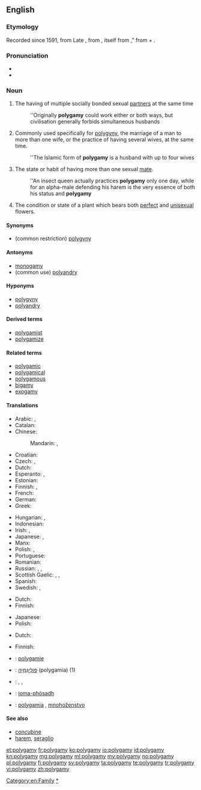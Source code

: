 ==English==

===Etymology===
Recorded since 1591, from Late {{etyl|la}} {{term|polygamia|lang=la}}, from {{etyl|grc}} {{term|polygamia|lang=grc}}, itself from {{term|polygamos||often married|lang=grc}}," from {{term|polys||many|lang=grc}} + {{term|gamos||marriage|lang=grc}}.

===Pronunciation===
* {{IPA|/pəˈlɪgəmi/}}
* {{audio|en-us-polygamy.ogg|Audio (US)}}

===Noun===
{{en-noun|polygamies}}

# The having of multiple socially bonded sexual [[partner]]s at the same time
#: ''Originally '''polygamy''' could work either or both ways, but civilisation generally forbids simultaneous husbands
# Commonly used specifically for [[polygyny]], the marriage of a man to more than one wife, or the practice of having several wives, at the same time.
#: ''The Islamic form of '''polygamy''' is a husband with up to four wives
# {{zoology}} The state or habit of having more than one sexual [[mate]].
#: ''An insect queen actually practices '''polygamy''' only one day, while for an alpha-male defending his harem is the very essence of both his status and '''polygamy'''
# {{botany}} The condition or state of a plant which bears both [[perfect]] and [[unisexual]] flowers.

====Synonyms====
* (common restriction) [[polygyny]]

====Antonyms====
* [[monogamy]]
* (common use) [[polyandry]]

====Hyponyms====
* [[polygyny]]
* [[polyandry]]

====Derived terms====
* [[polygamist]]
* [[polygamize]]

====Related terms====
* [[polygamic]]
* [[polygamical]]
* [[polygamous]]
* [[bigamy]]
* [[exogamy]]

====Translations====
{{trans-top|the having of a plurality of socially bonded sexual partners at the same time}}
* Arabic: {{qualifier|polyandry}} {{t|ar|تعدد الأزواج|m|tr=ta3áddud al-'azwaaj}}, {{qualifier|polygyny}} {{t|ar|تعدد الزوجات|m|tr=ta3áddud al-zawjaat}}
* Catalan: {{t|ca|poligàmia|f}}
* Chinese:
*: Mandarin: {{t-|cmn|多配偶制|tr=duōpèi'ǒuzhì|sc=Hani}}, {{qualifier|polygyny}} {{t|cmn|一夫多妻|tr=yī fū duō qī|sc=Hani}}
* Croatian: {{t-|hr|poligamija|f|alt=poligàmija}}
* Czech: {{t-|cs|polygamie|f}}, {{t-|cs|mnohoženství|f}}
* Dutch: {{t-|nl|polygamie|f}}
* Esperanto: {{t|eo|poligamio}}, {{t|eo|pluredzeco}}
* Estonian: {{t|et|polügaamia}}
* Finnish: {{t+|fi|moniavioisuus}}, {{t-|fi|polygamia}}
* French: {{t+|fr|polygamie|f}}
* German: {{t+|de|Polygamie|f}}
* Greek: {{t|el|πολυγαμία|f|tr=poligamía}}
{{trans-mid}}
* Hungarian: {{t-|hu|poligámia}}, {{t-|hu|többnejűség}}
* Indonesian: {{t-|id|poligami|xs=Indonesian}}
* Irish: {{t|ga|polagamas|m}}, {{t|ga|ilphósadh|m}}
* Japanese: {{t|ja|複婚|tr=ふくこん, fukukon}}, {{t|ja|ポリガミー|tr=porigamī}}
* Manx: {{t|gv|yl-phoosey|m}}
* Polish: {{t+|pl|poligamia|f}}, {{t|pl|wielożeństwo|n}}
* Portuguese: {{t|pt|poligamia|f}}
* Romanian: {{t|ro|poligamie}}
* Russian: {{t|ru|полигамия|f|tr=poligamíja}}, {{qualifier|polygyny}} {{t|ru|многожёнство|f|tr=mnogožónstvo}}, {{qualifier|polyandry}} {{t|ru|многомужество|n|tr=mnogomúžestvo}}
* Scottish Gaelic: {{t|gd|iol-phòsadh|m}}, {{t|gd|ioma-phòsadh|m}}, {{t|gd|iomnuachadh|m}}
* Spanish: {{t|es|poligamia|f}}
* Swedish: {{t|sv|månggifte|n}}, {{t|sv|polygami|c}}
{{trans-bottom}}

{{trans-see|polygyny}}

{{trans-top|zoology: the state or habit of having more than one mate}}
* Dutch: {{t-|nl|polygamie|f}}
* Finnish: {{t-|fi|polygamia}}
{{trans-mid}}
* Japanese: {{t|ja|多婚性|tr=takonsei}}
* Polish: {{t+|pl|poligamia|f}}
{{trans-bottom}}

{{trans-top|botany: the condition or state of a plant which bears both perfect and unisexual flowers}}
* Dutch: {{t-|nl|polygamie|f}}
{{trans-mid}}
* Finnish: {{t-|fi|polygamia}}
{{trans-bottom}}

{{checktrans-top}}
* {{ttbc|fr}}: [[polygamie]] {{f}}
* {{ttbc|he}}: [[פוליגמיה|פּוֹלִיגַמְיָה]] (polygamia) {{f}} (1)
{{trans-mid}}
* {{ttbc|no}}: {{t-|no|flergifte|n}}, {{t-|no|flerkoneri|n}}, {{t-|no|polygami|n}}
* {{ttbc|gd}}: [[ioma-phòsadh]] {{m}}
* {{ttbc|sk}}: [[polygamia]] {{f}}, [[mnohoženstvo]] {{f}}
{{trans-bottom}}

====See also====
* [[concubine]]
* [[harem]], [[seraglio]]

[[Category:en:Family]]
[[Category:en:Marriage|*]]

[[et:polygamy]]
[[fr:polygamy]]
[[ko:polygamy]]
[[io:polygamy]]
[[id:polygamy]]
[[kn:polygamy]]
[[mg:polygamy]]
[[ml:polygamy]]
[[my:polygamy]]
[[no:polygamy]]
[[pl:polygamy]]
[[fi:polygamy]]
[[sv:polygamy]]
[[ta:polygamy]]
[[te:polygamy]]
[[tr:polygamy]]
[[vi:polygamy]]
[[zh:polygamy]]